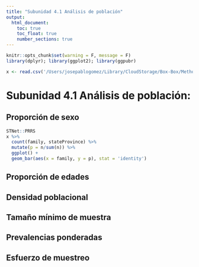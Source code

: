 ```yaml
---
title: "Subunidad 4.1 Análisis de población"
output:
  html_document:
    toc: true
    toc_float: true
    number_sections: true
---
```


```r
knitr::opts_chunk$set(warning = F, message = F)
library(dplyr); library(ggplot2); library(ggpubr)
```

```r
x <- read.csv('/Users/josepablogomez/Library/CloudStorage/Box-Box/Methods/Website/HowTo/ProjIdeas/Data/Out/iNat/MexicoPigs.csv')
```


# Subunidad 4.1 Análisis de población:

## Proporción de sexo

```r
STNet::PRRS 
x %>% 
  count(family, stateProvince) %>% 
  mutate(p = n/sum(n)) %>% 
  ggplot() +
  geom_bar(aes(x = family, y = p), stat = 'identity') 


```


## Proporción de edades

## Densidad poblacional

## Tamaño mínimo de muestra

## Prevalencias ponderadas

## Esfuerzo de muestreo
